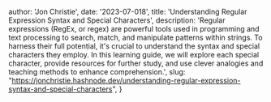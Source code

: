 
  author: 'Jon Christie',
  date: '2023-07-018',
  title: 'Understanding Regular Expression Syntax and Special Characters',
  description:
    'Regular expressions (RegEx, or regex) are powerful tools used in programming and text processing to search, match, and manipulate patterns within strings. To harness their full potential, it\'s crucial to understand the syntax and special characters they employ. In this learning guide, we will explore each special character, provide resources for further study, and use clever analogies and teaching methods to enhance comprehension.',
    slug: "https://jonchristie.hashnode.dev/understanding-regular-expression-syntax-and-special-characters",
}

